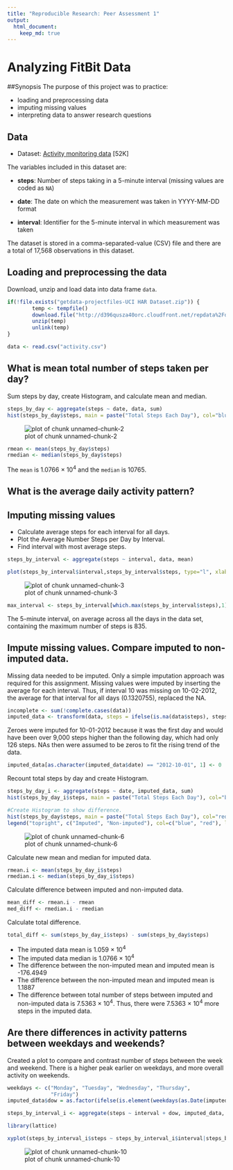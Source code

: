 ```yaml
---
title: "Reproducible Research: Peer Assessment 1"
output: 
  html_document:
    keep_md: true
---
```


# Analyzing FitBit Data


##Synopsis
The purpose of this project was to practice:

* loading and preprocessing data
* imputing missing values
* interpreting data to answer research questions

## Data


* Dataset: [Activity monitoring data](https://d396qusza40orc.cloudfront.net/repdata%2Fdata%2Factivity.zip) [52K]

The variables included in this dataset are:

* **steps**: Number of steps taking in a 5-minute interval (missing
    values are coded as `NA`)

* **date**: The date on which the measurement was taken in YYYY-MM-DD
    format

* **interval**: Identifier for the 5-minute interval in which
    measurement was taken

The dataset is stored in a comma-separated-value (CSV) file and there are a total of 17,568 observations in this dataset.

## Loading and preprocessing the data

Download, unzip and load data into data frame `data`. 

```r
if(!file.exists("getdata-projectfiles-UCI HAR Dataset.zip")) {
        temp <- tempfile()
        download.file("http://d396qusza40orc.cloudfront.net/repdata%2Fdata%2Factivity.zip",temp)
        unzip(temp)
        unlink(temp)
}

data <- read.csv("activity.csv")
```


## What is mean total number of steps taken per day?
Sum steps by day, create Histogram, and calculate mean and median.

```r
steps_by_day <- aggregate(steps ~ date, data, sum)
hist(steps_by_day$steps, main = paste("Total Steps Each Day"), col="blue", xlab="Number of Steps")
```

![plot of chunk unnamed-chunk-2](./Reproducible_Research_Project_1_Steps_files/figure-html/unnamed-chunk-2.png) 

```r
rmean <- mean(steps_by_day$steps)
rmedian <- median(steps_by_day$steps)
```

The `mean` is 1.0766 &times; 10<sup>4</sup> and the `median` is 10765.

## What is the average daily activity pattern?
## Imputing missing values

* Calculate average steps for each interval for all days. 
* Plot the Average Number Steps per Day by Interval. 
* Find interval with most average steps. 

```r
steps_by_interval <- aggregate(steps ~ interval, data, mean)

plot(steps_by_interval$interval,steps_by_interval$steps, type="l", xlab="Interval", ylab="Number of Steps",main="Average Number of Steps per Day by Interval")
```

![plot of chunk unnamed-chunk-3](./Reproducible_Research_Project_1_Steps_files/figure-html/unnamed-chunk-3.png) 

```r
max_interval <- steps_by_interval[which.max(steps_by_interval$steps),1]
```

The 5-minute interval, on average across all the days in the data set, containing the maximum number of steps is 835.

## Impute missing values. Compare imputed to non-imputed data.
Missing data needed to be imputed. Only a simple imputation approach was required for this assignment. 
Missing values were imputed by inserting the average for each interval. Thus, if interval 10 was missing on 10-02-2012, the average for that interval for all days (0.1320755), replaced the NA. 

```r
incomplete <- sum(!complete.cases(data))
imputed_data <- transform(data, steps = ifelse(is.na(data$steps), steps_by_interval$steps[match(data$interval, steps_by_interval$interval)], data$steps))
```

Zeroes were imputed for 10-01-2012 because it was the first day and would have been over 9,000 steps higher than the following day, which had only 126 steps. NAs then were assumed to be zeros to fit the rising trend of the data. 

```r
imputed_data[as.character(imputed_data$date) == "2012-10-01", 1] <- 0
```

Recount total steps by day and create Histogram. 

```r
steps_by_day_i <- aggregate(steps ~ date, imputed_data, sum)
hist(steps_by_day_i$steps, main = paste("Total Steps Each Day"), col="blue", xlab="Number of Steps")

#Create Histogram to show difference. 
hist(steps_by_day$steps, main = paste("Total Steps Each Day"), col="red", xlab="Number of Steps", add=T)
legend("topright", c("Imputed", "Non-imputed"), col=c("blue", "red"), lwd=10)
```

![plot of chunk unnamed-chunk-6](./Reproducible_Research_Project_1_Steps_files/figure-html/unnamed-chunk-6.png) 

Calculate new mean and median for imputed data. 

```r
rmean.i <- mean(steps_by_day_i$steps)
rmedian.i <- median(steps_by_day_i$steps)
```

Calculate difference between imputed and non-imputed data.

```r
mean_diff <- rmean.i - rmean
med_diff <- rmedian.i - rmedian
```

Calculate total difference.

```r
total_diff <- sum(steps_by_day_i$steps) - sum(steps_by_day$steps)
```
* The imputed data mean is 1.059 &times; 10<sup>4</sup>
* The imputed data median is 1.0766 &times; 10<sup>4</sup>
* The difference between the non-imputed mean and imputed mean is -176.4949
* The difference between the non-imputed mean and imputed mean is 1.1887
* The difference between total number of steps between imputed and non-imputed data is 7.5363 &times; 10<sup>4</sup>. Thus, there were 7.5363 &times; 10<sup>4</sup> more steps in the imputed data.


## Are there differences in activity patterns between weekdays and weekends?
Created a plot to compare and contrast number of steps between the week and weekend. There is a higher peak earlier on weekdays, and more overall activity on weekends.  

```r
weekdays <- c("Monday", "Tuesday", "Wednesday", "Thursday", 
              "Friday")
imputed_data$dow = as.factor(ifelse(is.element(weekdays(as.Date(imputed_data$date)),weekdays), "Weekday", "Weekend"))

steps_by_interval_i <- aggregate(steps ~ interval + dow, imputed_data, mean)

library(lattice)

xyplot(steps_by_interval_i$steps ~ steps_by_interval_i$interval|steps_by_interval_i$dow, main="Average Steps per Day by Interval",xlab="Interval", ylab="Steps",layout=c(1,2), type="l")
```

![plot of chunk unnamed-chunk-10](./Reproducible_Research_Project_1_Steps_files/figure-html/unnamed-chunk-10.png) 

